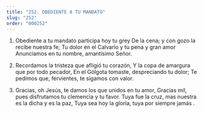 ```yaml
---
title: "252. OBEDIENTE A TU MANDATO"
slug: "252"
order: "000252"
---
```


1. Obediente a tu mandato participa hoy tu grey De la cena; y con gozo la recibe nuestra fe; Tu dolor en el Calvario y tu pena y gran amor
Anunciamos en tu nombre, amantísimo Señor.

2. Recordamos la tristeza que afligió tu corazón, Y la copa de amargura que por todo pecador, En el Gólgota tomaste, despreciando tu dolor;
Te pedimos que, fervientes, te sigamos con valor.

3. Gracias, oh Jesús, te damos los que unidos en tu amor,
Gracias mil, pues disfrutamos tu clemencia y tu favor.
Tuya fue la cruz, mas nuestra es la dicha y es la paz,
Tuya sea hoy la gloria, tuya por siempre jamás .
